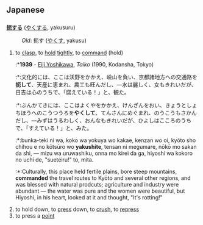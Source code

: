==Japanese==
==={{t3verb}}===
'''[[扼]]する''' ([[やくする]], yakusuru)
: ''Old'': 扼す ([[やくす]], yakusu)

# to [[clasp]], to [[hold]] [[tightly]], to [[command]] (hold)
#:*'''1939''' - [[w:Eiji Yoshikawa|Eiji Yoshikawa]], ''Taiko'' (1990, Kodansha, Tokyo)
#:*:文化的には、ここは沃野をかかえ、嶮山を負い、京都諸地方への交通路を'''扼して'''、天産に恵まれ、農工も旺んだし、&mdash;水は麗しく、女もきれいだが、日吉は心のうちで、「腐えている！」と、観た。
#:*:ぶんかてきには、ここはよくやをかかえ、けんざんをおい、きょうとしょちほうへのこうつうろを'''やくして'''、てんさんにめぐまれ、のうこうもさかんだし、&mdash;みずはうるわしく、おんなもきれいだが、ひよしはこころのうちで、「すえている！」と、みた。
#:*:bunka-teki ni wa, koko wa yokuya wo kakae, kenzan wo oi, ky&#333;to sho chihou e no k&#333;ts&#363;ro wo '''yakushite''', tensan ni megumare, n&#333;k&#333; mo sakan da shi, &mdash; mizu wa uruwashiku, onna mo kirei da ga, hiyoshi wa kokoro no uchi de, "sueteiru!" to, mita.
#:*:Culturally, this place held fertile plains, bore steep mountains, '''commanded''' the travel routes to Ky&#333;to and several other regions, and was blessed with natural prodcuts; agriculture and industry were abundant &mdash; the water was pure and the women were beautiful, but Hiyoshi, in his heart, looked at it and thought, "It's rotting!"
# to hold down, to [[press]] down, to [[crush]], to [[repress]]
# to press a [[point]]